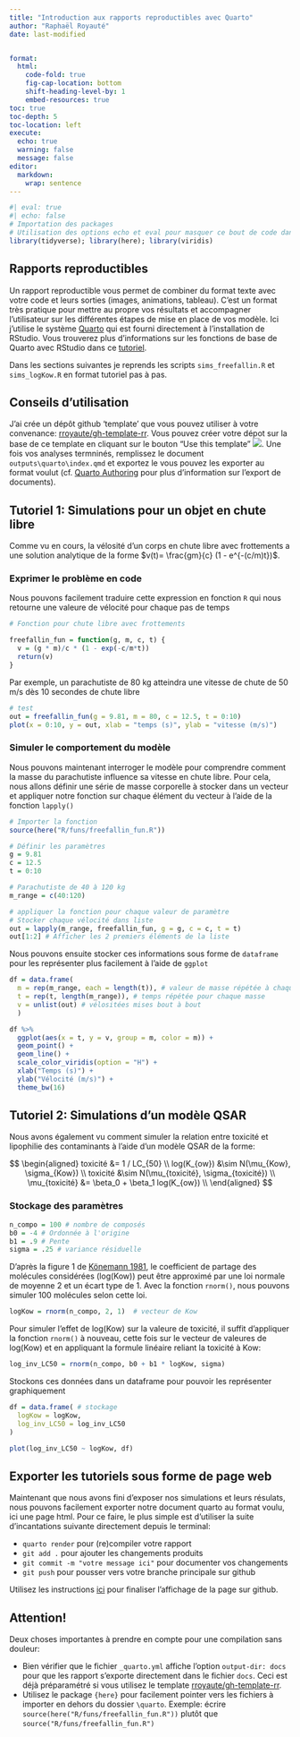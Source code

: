 ```yaml
---
title: "Introduction aux rapports reproductibles avec Quarto"
author: "Raphaël Royauté"
date: last-modified


format: 
  html:
    code-fold: true
    fig-cap-location: bottom
    shift-heading-level-by: 1
    embed-resources: true
toc: true
toc-depth: 5
toc-location: left
execute:
  echo: true
  warning: false
  message: false
editor: 
  markdown: 
    wrap: sentence
---
```


```r
#| eval: true
#| echo: false
# Importation des packages
# Utilisation des options echo et eval pour masquer ce bout de code dans le rapport final
library(tidyverse); library(here); library(viridis)
```

## Rapports reproductibles
Un rapport reproductible vous permet de combiner du format texte avec votre code et leurs sorties (images, animations, tableau). C'est un format très pratique pour mettre au propre vos résultats et accompagner l'utilisateur sur les différentes étapes de mise en place de vos modèle. Ici j'utilise le système [Quarto](https://quarto.org/) qui est fourni directement à l'installation de RStudio. Vous trouverez plus d'informations sur les fonctions de base de Quarto avec RStudio dans ce [tutoriel](https://quarto.org/docs/get-started/hello/rstudio.html). 

Dans les sections suivantes je reprends les scripts `sims_freefallin.R` et `sims_logKow.R` en format tutoriel pas à pas.

## Conseils d'utilisation
J'ai crée un dépôt github 'template' que vous pouvez utiliser à votre convenance: [rroyaute/gh-template-rr](https://github.com/rroyaute/gh-template-rr/tree/main). Vous pouvez créer votre dépot sur la base de ce template en cliquant sur le bouton "Use this template" ![](img/gh-template.JPG). Une fois vos analyses termninés,  remplissez le document `outputs\quarto\index.qmd` et exportez le vous pouvez les exporter au format voulut (cf. [Quarto Authoring](https://quarto.org/docs/get-started/authoring/rstudio.html) pour plus d'information sur l'export de documents). 

## Tutoriel 1: Simulations pour un objet en chute libre
Comme vu en cours, la vélosité d'un corps en chute libre avec frottements a une solution analytique de la forme $v(t)= \frac{gm}{c} (1 - e^{-(c/m)t})$. 


### Exprimer le problème en code
Nous pouvons facilement traduire cette expression en fonction `R` qui nous retourne une valeure de vélocité pour chaque pas de temps

```r
# Fonction pour chute libre avec frottements

freefallin_fun = function(g, m, c, t) {
  v = (g * m)/c * (1 - exp(-c/m*t))
  return(v)
}
```

Par exemple, un parachutiste de 80 kg atteindra une vitesse de chute de 50 m/s dès 10 secondes de chute libre

```r
# test
out = freefallin_fun(g = 9.81, m = 80, c = 12.5, t = 0:10)
plot(x = 0:10, y = out, xlab = "temps (s)", ylab = "vitesse (m/s)")
```

### Simuler le comportement du modèle

Nous pouvons maintenant interroger le modèle pour comprendre comment la masse du parachutiste influence sa vitesse en chute libre. Pour cela, nous allons définir une série de masse corporelle à stocker dans un vecteur et appliquer notre fonction sur chaque élément du vecteur à l'aide de la fonction `lapply()`

```r
# Importer la fonction
source(here("R/funs/freefallin_fun.R"))

# Définir les paramètres
g = 9.81
c = 12.5
t = 0:10

# Parachutiste de 40 à 120 kg
m_range = c(40:120)

# appliquer la fonction pour chaque valeur de paramètre
# Stocker chaque vélocité dans liste
out = lapply(m_range, freefallin_fun, g = g, c = c, t = t)
out[1:2] # Afficher les 2 premiers éléments de la liste
```

Nous pouvons ensuite stocker ces informations sous forme de `dataframe` pour les représenter plus facilement à l'aide de `ggplot`

```r
df = data.frame(
  m = rep(m_range, each = length(t)), # valeur de masse répétée à chaque pas de temps
  t = rep(t, length(m_range)), # temps répétée pour chaque masse
  v = unlist(out) # vélositées mises bout à bout
  )

df %>% 
  ggplot(aes(x = t, y = v, group = m, color = m)) +
  geom_point() +
  geom_line() +
  scale_color_viridis(option = "H") +
  xlab("Temps (s)") +
  ylab("Vélocité (m/s)") +
  theme_bw(16)
```

## Tutoriel 2: Simulations d'un modèle QSAR
Nous avons également vu comment simuler la relation entre toxicité et lipophilie des contaminants à l'aide d'un modèle QSAR de la forme:

$$
\begin{aligned}
toxicité &= 1 / LC_{50} \\
log(K_{ow}) &\sim N(\mu_{Kow}, \sigma_{Kow}) \\
toxicité  &\sim N(\mu_{toxicité}, \sigma_{toxicité}) \\
\mu_{toxicité} &= \beta_0 + \beta_1 log(K_{ow}) \\
\end{aligned}
$$

### Stockage des paramètres

```r
n_compo = 100 # nombre de composés
b0 = -4 # Ordonnée à l'origine
b1 = .9 # Pente
sigma = .25 # variance résiduelle
```

D'après la figure 1 de [Könemann 1981](https://doi.org/10.1016/0300-483X(81)90130-X), le coefficient de partage des molécules considérées (log(Kow)) peut être approximé par une loi normale de moyenne 2 et un écart type de 1. Avec la fonction `rnorm()`, nous pouvons simuler 100 molécules selon cette loi.

```r
logKow = rnorm(n_compo, 2, 1)  # vecteur de Kow
```

Pour simuler l'effet de log(Kow) sur la valeure de toxicité, il suffit d'appliquer la fonction `rnorm()` à nouveau, cette fois sur le vecteur de valeures de log(Kow) et en appliquant la formule linéaire reliant la toxicité à Kow:

```r
log_inv_LC50 = rnorm(n_compo, b0 + b1 * logKow, sigma)
```

Stockons ces données dans un dataframe pour pouvoir les représenter graphiquement

```r
df = data.frame( # stockage
  logKow = logKow,
  log_inv_LC50 = log_inv_LC50
) 

plot(log_inv_LC50 ~ logKow, df)
```

## Exporter les tutoriels sous forme de page web
Maintenant que nous avons fini d'exposer nos simulations et leurs résulats, nous pouvons facilement exporter notre document quarto au format voulu, ici une page html. Pour ce faire, le plus simple est d'utiliser la suite d'incantations suivante directement depuis le terminal:

*   `quarto render` pour (re)compiler votre rapport
*   `git add .` pour ajouter les changements produits
*   `git commit -m "votre message ici"` pour documenter vos changements
*   `git push` pour pousser vers votre branche principale sur github

Utilisez les instructions [ici](https://quarto.org/docs/publishing/github-pages.html) pour finaliser l'affichage de la page sur github.

:::{.callout-warning}
## Attention!

Deux choses importantes à prendre en compte pour une compilation sans douleur:

*   Bien vérifier que le fichier `_quarto.yml` affiche l'option `output-dir: docs` pour que les rapport s'exporte directement dans le fichier `docs`. Ceci est déjà préparamétré si vous utilisez le template [rroyaute/gh-template-rr](https://github.com/rroyaute/gh-template-rr/tree/main).
*   Utilisez le package `{here}` pour facilement pointer vers les fichiers à importer en dehors du dossier `\quarto`. Exemple: écrire `source(here("R/funs/freefallin_fun.R"))` plutôt que `source("R/funs/freefallin_fun.R")`

:::
